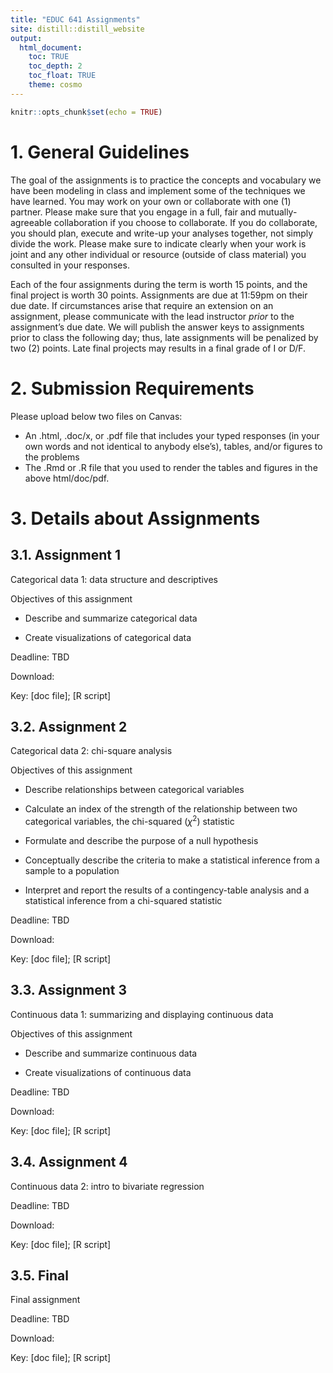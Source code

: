 ```yaml
---
title: "EDUC 641 Assignments"
site: distill::distill_website
output:
  html_document:
    toc: TRUE
    toc_depth: 2
    toc_float: TRUE
    theme: cosmo
---
```


```r
knitr::opts_chunk$set(echo = TRUE)
```

# 1. General Guidelines

The goal of the assignments is to practice the concepts and vocabulary we have been modeling in class and implement some of the techniques we have learned. You may work on your own or collaborate with one (1) partner. Please make sure that you engage in a full, fair and mutually-agreeable collaboration if you choose to collaborate. If you do collaborate, you should plan, execute and write-up your analyses together, not simply divide the work. Please make sure to indicate clearly when your work is joint and any other individual or resource (outside of class material) you consulted in your responses.

Each of the four assignments during the term is worth 15 points, and the final project is worth 30 points. Assignments are due at 11:59pm on their due date. If circumstances arise that require an extension on an assignment, please communicate with the lead instructor *prior* to the assignment's due date. We will publish the answer keys to assignments prior to class the following day; thus, late assignments will be penalized by two (2) points. Late final projects may results in a final grade of I or D/F.

# 2. Submission Requirements

Please upload below two files on Canvas:  

 * An .html, .doc/x, or .pdf file that includes your typed responses (in your own words and not identical to anybody else's), tables, and/or figures to the problems  
 * The .Rmd or .R file that you used to render the tables and figures in the above html/doc/pdf. 

# 3. Details about Assignments

## 3.1. Assignment 1

Categorical data 1: data structure and descriptives 

Objectives of this assignment

 * Describe and summarize categorical data

 * Create visualizations of categorical data

Deadline: TBD

Download: 
<!-- [html file](./assignments/assignment01.html); [cat.csv dataset](./data/cat.csv) -->

Key: [doc file]; [R script]

## 3.2. Assignment 2 

Categorical data 2: chi-square analysis

Objectives of this assignment

 * Describe relationships between categorical variables
 
 * Calculate an index of the strength of the relationship between two categorical variables, the chi-squared ($\chi^2$) statistic
 
 * Formulate and describe the purpose of a null hypothesis
 
 * Conceptually describe the criteria to make a statistical inference from a sample to a population
 
 * Interpret and report the results of a contingency-table analysis and a statistical inference from a chi-squared statistic

Deadline: TBD

Download: 
<!-- [html file](./assignments/assignment02.html); [cat.csv dataset](./data/cat.csv) -->

Key: [doc file]; [R script]

## 3.3. Assignment 3 

Continuous data 1: summarizing and displaying continuous data

Objectives of this assignment

 * Describe and summarize continuous data

 * Create visualizations of continuous data

Deadline: TBD

Download: 
<!-- [html file](./assignments/assignment03.html); [cont.csv dataset](./data/cont.csv) -->

Key: [doc file]; [R script]

## 3.4. Assignment 4 

Continuous data 2: intro to bivariate regression

Deadline: TBD

Download: 
<!-- [html file](./assignments/assignment04.html); [cont.csv dataset](./data/cont.csv) -->

Key: [doc file]; [R script]


## 3.5. Final

Final assignment 

Deadline: TBD

Download: 
<!-- [html file](./assignments/assignment05.html); [ah01.csv dataset](./data/ah01.csv); [ah02.csv dataset](./data/ah02.csv) -->

Key: [doc file]; [R script]






